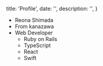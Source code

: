 
  title: 'Profile',
  date: '',
  description: '',
}

- Reona Shimada
- From kanazawa
- Web Developer
  - Ruby on Rails
  - TypeScript
  - React
  - Swift

